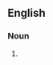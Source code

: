 {{also|minéralisation}}

==English==

===Noun===
{{en-noun|~}}

# {{alternative spelling of|mineralization|lang=en}}